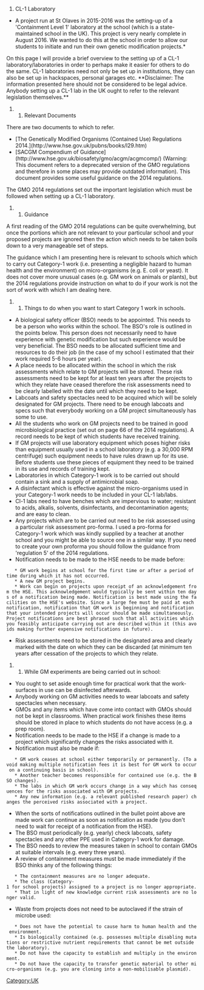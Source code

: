 #CL-1 Laboratory

*A project run at St Olaves in 2015-2016 was the setting-up of a 'Containment Level 1' laboratory at the school (which is a state-maintained school in the UK). This project is very nearly complete in August 2016.  We wanted to do this at the school in order to allow our students to initiate and run their own genetic modification projects.*

On this page I will provide a brief overview to the setting up of a CL-1 laboratory/laboratories in order to perhaps make it easier for others to do the same. CL-1 laboratories need not only be set up in institutions, they can also be set up in hackspaces, personal garages etc. **Disclaimer: The information presented here should not be considered to be legal advice. Anybody setting up a CL-1 lab in the UK ought to refer to the relevant legislation themselves.**

##Relevant Documents

There are two documents to which to refer.

* [The Genetically Modified Organisms (Contained Use) Regulations 2014.](http://www.hse.gov.uk/pubns/books/l29.htm)
* [SACGM Compendium of Guidance](http://www.hse.gov.uk/biosafety/gmo/acgm/acgmcomp/) (Warning: This document refers to a deprecated version of the GMO regulations and therefore in some places may provide outdated information). This document provides some useful guidance on the 2014 regulations.

The GMO 2014 regulations set out the important legislation which must be followed when setting up a CL-1 laboratory. 

##Guidance

A first reading of the GMO 2014 regulations can be quite overwhelming, but once the portions which are not relevant to your particular school and your proposed projects are ignored then the action which needs to be taken boils down to a very manageable set of steps.

The guidance which I am presenting here is relevant to schools which which to carry out Category-1 work (i.e. presenting a negligible hazard to human health and the environment) on micro-organisms (e.g. E. coli or yeast). It does not cover more unusual cases (e.g. GM work on animals or plants), but the 2014 regulations provide instruction on what to do if your work is not the sort of work with which I am dealing here.

###Things to do when you want to start Category 1 work in schools.

* A biological safety officer (BSO) needs to be appointed. This needs to be a person who works within the school. The BSO's role is outlined in the points below. This person does not necessarily need to have experience with genetic modification but such experience would be very beneficial. The BSO needs to be allocated sufficient time and resources to do their job (in the case of my school I estimated that their work required 5-6 hours per year).
* A place needs to be allocated within the school in which the risk assessments which relate to GM projects will be stored. These risk assessments need to be kept for at least ten years after the projects to which they relate have ceased therefore the risk assessments need to be clearly labelled with the date until which they need to be kept.
* Labcoats and safety spectacles need to be acquired which will be solely designated for GM projects. There need to be enough labcoats and specs such that everybody working on a GM project simultaneously has some to use.
* All the students who work on GM projects need to be trained in good microbiological practice (set out on page 66 of the 2014 regulations). A record needs to be kept of which students have received training.
* If GM projects will use laboratory equipment which poses higher risks than equipment usually used in a school laboratory (e.g. a 30,000 RPM centrifuge) such equipment needs to have rules drawn up for its use. Before students use these pieces of equipment they need to be trained in its use and records of training kept.
* Laboratories in which Category-1 work is to be carried out should contain a sink and a supply of antimicrobial soap.
* A disinfectant which is effective against the micro-organisms used in your Category-1 work needs to be included in your CL-1 lab/labs.
* Cl-1 labs need to have benches which are impervious to water; resistant to acids, alkalis, solvents, disinfectants, and decontamination agents; and are easy to clean.
* Any projects which are to be carried out need to be risk assessed using a particular risk assessment pro-forma. I used a pro-forma for Category-1 work which was kindly supplied by a teacher at another school and you might be able to source one in a similar way. If you need to create your own proforma you should follow the guidance from 'regulation 5' of the 2014 regulations.
* Notification needs to be made to the HSE needs to be made before:
	* GM work begins at school for the first time or after a period of time during which it has not occurred.
	* A new GM project begins.
	* Work can begin on projects upon receipt of an acknowledgement from the HSE. This acknowledgement would typically be sent within ten days of a notification being made. Notification is best made using the facilities on the HSE's website. Since a large fee must be paid at each notification, notification that GM work is beginning and notification that your intended projects will occur should be made simultaneously. Project notifications are best phrased such that all activities which you feasibly anticipate carrying out are described within it (this avoids making further expensive notifications in future).
* Risk assessments need to be stored in the designated area and clearly marked with the date on which they can be discarded (at minimum ten years after cessation of the projects to which they relate.

###While GM experiments are being carried out in school:

* You ought to set aside enough time for practical work that the work-surfaces in use can be disinfected afterwards.
* Anybody working on GM activities needs to wear labcoats and safety spectacles when necessary.
* GMOs and any items which have come into contact with GMOs should not be kept in classrooms. When practical work finishes these items should be stored in place to which students do not have access (e.g. a prep room).
* Notification needs to be made to the HSE if a change is made to a project which significantly changes the risks associated with it.
* Notification must also be made if:
	* GM work ceases at school either temporarily or permanently. (To avoid making multiple notification fees it is best for GM work to occur on a continuing basis in school).
	* Another teacher becomes responsible for contained use (e.g. the BSO changes).
	* The labs in which GM work occurs change in a way which has consequences for the risks associated with GM projects.
	* Any new information (e.g. a relevant published research paper) changes the perceived risks associated with a project.
* When the sorts of notifications outlined in the bullet point above are made work can continue as soon as notification as made (you don't need to wait for receipt of a notification from the HSE).
* The BSO must periodically (e.g. yearly) check labcoats, safety spectacles and any other PPE used in Category-1 work for damage.
* The BSO needs to review the measures taken in school to contain GMOs at suitable intervals (e.g. every three years).
* A review of containment measures must be made immediately if the BSO thinks any of the following things:
	* The containment measures are no longer adequate.
	* The class (Category-1 for school projects) assigned to a project is no longer appropriate.
	* That in light of new knowledge current risk assessments are no longer valid.
* Waste from projects does not need to be autoclaved if the strain of microbe used:
	* Does not have the potential to cause harm to human health and the environment.
	* Is biologically contained (e.g. possesses multiple disabling mutations or restrictive nutrient requirements that cannot be met outside the laboratory).
	* Do not have the capacity to establish and multiply in the environment.
	* Do not have the capacity to transfer genetic material to other micro-organisms (e.g. you are cloning into a non-mobilisable plasmid).

[[Category:UK]]